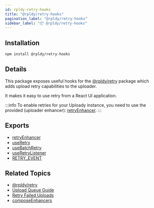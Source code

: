 ```yaml
---
id: rpldy-retry-hooks
title: "@rpldy/retry-hooks"
pagination_label: "@rpldy/retry-hooks"
sidebar_label: "📦 @rpldy/retry-hooks"
---
```


## Installation

```bash npm2yarn
npm install @rpldy/retry-hooks
```

## Details

This package exposes useful hooks for the [@rpldy/retry](../rpldy-retry) package which adds upload retry capabilities to the uploader.

It makes it easy to use retry from a React UI application.

:::info
To enable retries for your Uploady instance,
you need to use the provided (uploader enhancer): [retryEnhancer](../../api/enhancers/retryEnhancer).
:::

## Exports

* [retryEnhancer](../../api/enhancers/retryEnhancer)
* [useRetry](../../api/hooks/useRetry)
* [useBatchRetry](../../api/hooks/useBatchRetry)
* [useRetryListener](../../api/hooks/useRetryListener)
* [RETRY_EVENT](../../api/events#retryEvent)

## Related Topics

* [@rpldy/retry](../rpldy-retry)
* [Upload Queue Guide](../../guides/UploadQueue)
* [Retry Failed Uploads](../../guides/RetryFailedUploads)
* [composeEnhancers](../../api/utils/composeEnhancers)
